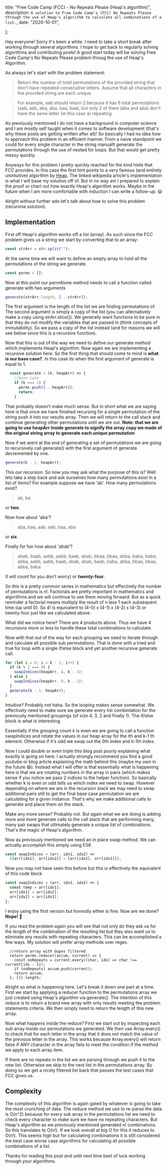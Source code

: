 

  title: "Free Code Camp (FCC) - No Repeats Please (Heap's algorithm)",
  description: `A solution to Free Code Camp's (FCC) No Repeats Please through the use of Heap's algorithm to calculate all combinations of a list.`,
  date: "2020-10-01",
  
};

Hey everyone! Sorry it's been a while. I need to take a short break after working through several algorithms. I hope to get back to regularly solving algorithms and contributing posts! A good start today will be solving Free Code Camp's No Repeats Please problem throug the use of Heap's Algorithm.

<!--more-->

As always let's start with the problem statement:

> Return the number of total permutations of the provided string that don't have repeated consecutive letters. Assume that all characters in the provided string are each unique.

> For example, aab should return 2 because it has 6 total permutations (aab, aab, aba, aba, baa, baa), but only 2 of them (aba and aba) don't have the same letter (in this case a) repeating.

As previously mentioned I do not have a background in computer science and I am mostly self taught when it comes to software development (that's why these posts are getting written after all)! So basically I had no idea how to approach this problem in an efficient manner. From a naive standpoint we could for every single character in the string manuallt generate the permutations through the use of nested for loops. But that would get pretty messy quickly.

Anyways for this problem I pretty quickly reached for the kind hints that FCC provides. In this case the first hint points to a very famous (and entirely unintuitive) algorithm by [Heap](https://en.wikipedia.org/wiki/Heap%27s_algorithm). The linked wikipedia article's implementation is what I will base my solution off of. But in no way am I prepared to explain the proof or chart out how exactly Heap's algorithm works. Maybe in the future when I am more comfortable with induction I can write a follow-up. 😃

Alright without further ado let's talk about how to solve this problem (recursive solution).

## Implementation

First off Heap's algorithm works off a list (array). As such since the FCC problem gives us a string we start by converting that to an array:

```ts
const strArr = str.split("");
```

At the same time we will want to define an empty array to hold all the permutations of the string we generate.

```ts
const perms = [];
```

Now at this point our permAlone method needs to call a function called generate with two arguments

```ts
generate(strArr.length, [...strArr]);
```

The first argument is the length of the list we are finding permutations of. The second argument is simply a copy of the list (you can alternatively make a copy using strArr.slice()). We generally want functions to be pure in that they do not modify the variables that are passed in (think concepts of immutability). So we pass a copy of the list instead (and for reasons we will see below since this is a recursive function).

Now that this is out of the way we need to define our generate method which implements Heap's algorithm. Now again we are implementing a recursive solution here. So the first thing that should come to mind is **what is our base case?**. In this case its when the first argument of generate is equal to 1.

```ts
  const generate = (k, heapArr) => {
    //base case
    if (k === 1) {
      perms.push([...heapArr]);
      return;
    }
```

That probably doesn't make much sense. But in short what we are saying here is that once we have finished recursing for a single permutation of the string push it into our results array. Then we will return to the call stack and continue generating other permutations until we are out. **Note: that we are going to use heapArr inside generate to signify the array copy we made of the original string array to generate each unique permutation**

Now if we arent at the end of generating a set of permutations we are going to recursively call generate() with the first argument of generate decremented by one.

```ts
generate(k - 1, heapArr);
```

This our recursion. So now you may ask what the purpose of this is? Well lets take a step back and ask ourselves how many permutations exist in a list of items? For example suppose we have 'ab'. How many permutations exist?

> ab, ba

or **two**.

Now how about 'aba'?

> aba, baa, aab, aab, baa, aba

or **six**.

Finally for fun how about 'abab'?

> abab, baab, aabb, aabb, baab, abab, bbaa, bbaa, abba,
> baba, baba, abba, aabb, aabb, baab, abab, abab, baab,
> baba, abba, bbaa, bbaa, abba, baba

(I will count for you don't worry) or **twenty-four**.

So this is a pretty common series in mathematics but effectively the number of permutations is n!. Factorials are pretty important in mathematics and algorithms and we will continue to see them moving forward. But as a quick reminder a factorial means multiply the result of n less 1 each subsequent time (up until 0). So 4! is equivalent to (4-0) x (4-1) x (4-2) x (4-3) or twenty-four just like we calculated above.

What did we notice here? There are 4 products above. Thus we have 4 recursions more or less to handle these total combinations to calculate.

Now with that out of the way for each grouping we need to iterate through and calculate all possible sub permutations. That is done with a tried and true for loop with a single if/else block and yet another recursive generate call.

```ts
for (let i = 0; i < k - 1; i++) {
  if (k % 2 === 0) {
    swapIndices(heapArr, i, k - 1);
  } else {
    swapIndices(heapArr, 0, k - 1);
  }
  generate(k - 1, heapArr);
}
```

Intuitive? Probably not haha. So the looping makes sense somewhat. We effectively need to make sure we generate every list combintation for the previously mentioned groupings (of size 4, 3, 2 and finally 1). The if/else block is what is interesting.

Essentially if the grouping count k is even we are going to call a function swapIndices and rotate the values in our heap array for the ith and k-1 th element. Otherwise if it's odd we swap out the 0th index and k-1th index.

Now I could double or even triple this blog post poorly explaining what exactly is going on here. I actually strongly recommend you find a good youtube or blog article explaining the math behind this (maybe my own in the future 😆). Instead what I will offer is that essentially what is happening here is that we are rotating numbers in the array in pairs (which makes sense if you notice we pass 2 indices to the helper function). So basically whether k is even or odd tells us which index we need to swap. However depending on where we are in the recursion stack we may need to swap additional pairs still to get the final base case permutation we are calculating for a given instance. That's why we make additional calls to generate and place them on the stack.

Make any more sense? Probably not. But again what we are doing is adding more and more generate calls to the call stack that are performing many, many pair swaps that ultimately generate a unique list of combinations. That's the magic of Heap's algorithm.

Now as previously mentioned we need an in place swap method. We can actually accomplish this simply using ES6

```ts
const swapIndices = (arr, idx1, idx2) =>
  ([arr[idx1], arr[idx2]] = [arr[idx2], arr[idx1]]);
```

Now you may not have seen this before but this is effectively the equivalent of this code block

```ts
const swapIndices = (arr, idx1, idx2) => {
  const temp = arr[idx1];
  arr[idx1] = arr[idx2];
  arr[idx2] = arr[idx1];
};
```

I enjoy using the first version but honestly either is fine. Now are we done? **Nope!** 🤯

If you read the problem again you will see that not only do they ask us for the length of the combination of the resulting list but they also want us to eliminate any results with repeating characters. This can be accomplished a few ways. My solution will prefer array methods over regex.

```
  //return array with dupes filtered
  return perms.reduce((accum, current) => {
    const noRepeats = current.every((char, idx) => char !== current[idx - 1]);
    if (noRepeats) accum.push(current);
    return accum;
  }, []).length;
```

Alright so what is happening here. Let's break it down one part at a time. First we start by applying a reducer function to the permutations array we just created using Heap's algorithm via generate(). The intention of this reduce is to return a brand new array with only results meeting the problem statements criteria. We then simply need to return the length of this new array.

Now what happens inside the reduce? First we start out by inspecting each sub array inside our permutations we generated. We then use Array.every() to check that for each letter in the array that it does not match the value of the previous letter in the array. This works because Array.every() will return false if ANY character in the array fails to meet the condition if the method we apply to each array item.

If there are no repeats in the list we are parsing through we push it to the new list. Otherwise we skip to the next list in the permutations array. By doing so we get a nicely filtered list back that passes the test cases that FCC gives us.

## Complexity

The complexity of this algorithm is again gated by whatever is going to take the most crunching of data. The reduce method we use to re-parse the data is O(n^2) because for every sub array in the permutations list we need to check every character to make sure we have no repeating characters. But Heap's algorithm as we previously mentioned generated n! combinations. So this translates to O(n!). If we look overall at big O for this it reduces to O(n!). This seems high but for calculating combinations it is still considered the best case worse case algorithms for calculating all possible combinations of a list.

Thanks for reading this post and until next time best of luck working through your algorithms.
